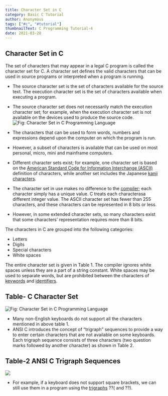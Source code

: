 ```yaml
---
title: Character Set in C
category: Basic C Tutorial
author: Anonymous
tags: ["#c", "#tutorial"]
thumbnailText: C Programming Tutorial-4
date: 2021-03-28
---
```

## Character Set in C
The set of characters that may appear in a legal C program is called the character set for C.
A character set defines the valid characters that can be used in source programs or
interpreted when a program is running.

- The source character set is the set of characters available for the source text. The execution
character set is the set of characters available when executing a program.

- The source character set does not necessarily match the execution character set;
for example, when the execution character set is not available on the devices used
to produce the source code.
![Fig: Character Set in C Programming Language ](../../assets/cPic/cset-1.PNG)
- The characters that can be used to form words, numbers and expressions depend
upon the computer on which the program is run.

- However, a subset of characters is available that can be used on most personal, micro, mini and mainframe computers.
- Different character sets exist; for example, one character set is based on the [American Standard Code for Information
Interchange (ASCII)](https://en.wikipedia.org/wiki/ASCII) definition of characters, while another set includes the Japanese [kanji characters](https://en.wikipedia.org/wiki/Kanji).
- The character set in use makes no difference to the [compiler](https://en.wikipedia.org/wiki/Compiler); each character simply has a unique value. C treats each characterasa different integer value.
The ASCII character set has fewer than 255 characters, and these characters can be represented in 8 bits or less.
- However, in some extended character sets, so many characters exist that some characters’ representation requires more than 8 bits.

The characters in C are grouped into the following categories:

- Letters
- Digits
- Special characters
- White spaces

The entire character set is given in Table 1. The compiler ignores white spaces unless they are a part of a string constant. White spaces may be used to separate words,
but are prohibited between the characters of [keywords](https://funycode.com/token-in-c/) and [identifiers](https://funycode.com/identifier-set-in-c/).

## Table- C Character Set

![Fig: Character Set in C Programming Language ](../../assets/cPic/cset.png)

- Many non-English keyboards do not support all the characters mentioned in above table 1.
- ANSI C introduces the concept of “trigraph” sequences to provide a way to enter certain characters that are not available on some keyboards.
Each trigraph sequence consists of three characters (two question marks followed by another character) as shown in Table 2.

## Table-2 ANSI C Trigraph Sequences

![ ](../../assets/cPic/cset-2.png)

- For example, if a keyboard does not support square brackets, we can still use them in a program using the [trigraphs](https://docs.microsoft.com/en-us/cpp/c-language/trigraphs#:~:text=Trigraphs%20are%20sequences%20of%20three,representations%20for%20some%20punctuation%20characters.) ??( and ??).
